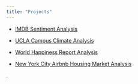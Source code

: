 ```yaml
---
title: "Projects"
---
```


- [IMDB Sentiment Analysis](/docs/IMDB/IMDB_Project (1).pdf "IMDB")

- [UCLA Campus Climate Analysis](/docs/UCLA Campus Climate/UCLA Campus Climate Analysis.pdf "UCLA Campus Climate")


- [World Happiness Report Analysis](/docs/World Happiness/World Happiness Report Analysis.pdf "World Happiness")

- [New York City Airbnb Housing Market Analysis](https://airbudnbud.humspace.ucla.edu/)



. 